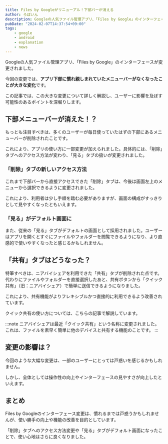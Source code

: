 ```yaml
---
title: Files by Googleがリニューアル！下部バーが消える
author: ろぼいん
description: Googleの人気ファイル管理アプリ、「Files by Google」のインターフェースが変更されました。今回の変更では、アプリ下部に慣れ親しまれていたメニューバーがなくなったことが大きな変化です。この記事では、この大きな変更について詳しく解説し、ユーザーに影響を及ぼす可能性のあるポイントを深堀りします。
pubDate: "2024-02-07T14:37:54+09:00"
tags:
    - google
    - android
    - explanation
    - news
---
```



Googleの人気ファイル管理アプリ、「Files by Google」のインターフェースが変更されました。

今回の変更では、**アプリ下部に慣れ親しまれていたメニューバーがなくなったことが大きな変化**です。

この記事では、この大きな変更について詳しく解説し、ユーザーに影響を及ぼす可能性のあるポイントを深堀りします。

## 下部メニューバーが消えた！？

もっとも注目すべきは、多くのユーザーが毎日使っていたはずの下部にあるメニューバーが削除されたことです。

これにより、アプリの使い方に一部変更が加えられました。具体的には、「削除」タブへのアクセス方法が変わり、「見る」タブの扱いが変更されました。

### 「削除」タブの新しいアクセス方法

これまで下部バーから直接アクセスできた「削除」タブは、今後は画面左上のメニューから選択できるように変更されました。

これにより、利用者は少し手順を踏む必要がありますが、画面の構成がすっきりとして見やすくなったともいえます。

### 「見る」がデフォルト画面に

また、従来の「見る」タブがデフォルトの画面として採用されました。ユーザーはアプリを開くとすぐにファイルやフォルダーを閲覧できるようになり、より直感的で使いやすくなったと感じるかもしれません。

## 「共有」タブはどうなった？

特筆すべきは、ニアバイシェアを利用できた「共有」タブが削除された点です。代わりにファイルやフォルダーを直接選択したあと、共有ボタンから「クイック共有」（旧：ニアバイシェア）で簡単に送信できるようになりました。

これにより、共有機能がよりフレキシブルかつ直接的に利用できるよう改善されています。

クイック共有の使い方については、こちらの記事で解説しています。

<ArticleCard link="/article/2024/02/01/how-to-use-android-quick-share-aka-nearby-share/"/>

:::note
ニアバイシェアは最近「クイック共有」という名称に変更されました。これは、ファイルを素早く簡単に他のデバイスと共有する機能のことです。
:::

## 変更の影響は？

今回のような大幅な変更は、一部のユーザーにとっては戸惑いを感じるかもしれません。

しかし、全体としては操作性の向上やインターフェースの見やすさが向上したといえます。

## まとめ

Files by Googleのインターフェース変更は、慣れるまでは戸惑うかもしれませんが、使い勝手の向上や機能の改善を目的としています。

「削除」タブへのアクセス方法変更や「見る」タブがデフォルト画面になったことで、使い心地はさらに良くなりました。
